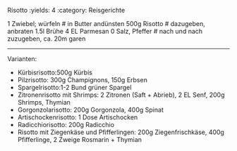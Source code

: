 Risotto
:yields: 4
:category: Reisgerichte

1 Zwiebel; würfeln
# in Butter andünsten
500g Risotto
# dazugeben, anbraten
1.5l Brühe
4 EL Parmesan
0 Salz, Pfeffer
# nach und nach zuzugeben, ca. 20m garen

---
Varianten:

- Kürbisrisotto:500g Kürbis
- Pilzrisotto: 300g Champignons, 150g Erbsen
- Spargelrisotto:1-2 Bund grüner Spargel
- Zitronenrisotto mit Shrimps: 2 Zitronen (Saft + Abrieb), 2 EL Senf, 200g Shrimps, Thymian
- Gorgonzolarisotto: 200g Gorgonzola, 400g Spinat
- Artischockenrisotto: 1 Dose Artischocken
- Radicchiorisotto: 200g Radicchio
- Risotto mit Ziegenkäse und Pfifferlingen: 200g Ziegenfrischkäse, 400g Pfifferlinge, 2 Zweige Rosmarin + Thymian

